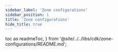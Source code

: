 ```yaml
---
sidebar_label: 'Zone configurations'
sidebar_position: 1
title: 'Zone configurations'
hide_title: true
---
```


  toc as readmeToc,
} from '@site/../../libs/cdk/zone-configurations/README.md';

<Readme />

<Docs />

<!-- Workaround for generating table of contents -->
<!-- See https://github.com/facebook/docusaurus/issues/3915#issuecomment-896193142 -->

